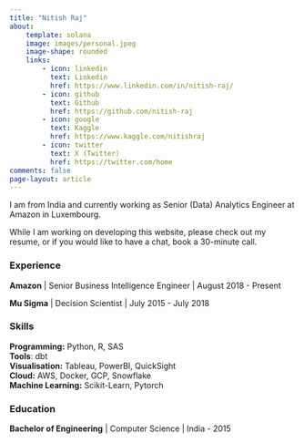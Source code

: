 ```yaml
---
title: "Nitish Raj"
about:
    template: solana
    image: images/personal.jpeg
    image-shape: rounded
    links: 
        - icon: linkedin
          text: Linkedin
          href: https://www.linkedin.com/in/nitish-raj/
        - icon: github
          text: Github
          href: https://github.com/nitish-raj
        - icon: google
          text: Kaggle
          href: https://www.kaggle.com/nitishraj
        - icon: twitter
          text: X (Twitter)
          href: https://twitter.com/home
comments: false
page-layout: article
---
```


:::{#hero-heading}

I am from India and currently working as Senior (Data) Analytics Engineer at Amazon in Luxembourg. <br>

While I am working on developing this website, please check out my resume, or if you would like to have a chat, book a 30-minute call.

:::

### Experience

**Amazon** | Senior Business Intelligence Engineer | August 2018 - Present

**Mu Sigma** | Decision Scientist | July 2015 - July 2018

### Skills

**Programming:** Python, R, SAS <br>
**Tools**: dbt <br>
**Visualisation:** Tableau, PowerBI, QuickSight <br>
**Cloud:** AWS, Docker, GCP, Snowflake <br>
**Machine Learning:** Scikit-Learn, Pytorch

### Education

**Bachelor of Engineering** | Computer Science | India - 2015